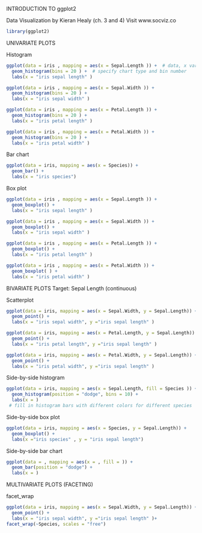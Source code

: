 INTRODUCTION TO ggplot2

Data Visualization by Kieran Healy (ch. 3 and 4)
Visit www.socviz.co

```{r}
library(ggplot2)
```

UNIVARIATE PLOTS

Histogram
```{r}
ggplot(data = iris , mapping = aes(x = Sepal.Length )) +  # data, x variable
  geom_histogram(bins = 20 ) +  # specify chart type and bin number
  labs(x = "iris sepal length" )

ggplot(data = iris , mapping = aes(x = Sepal.Width )) + 
  geom_histogram(bins = 20 ) +  
  labs(x = "iris sepal width" )

ggplot(data = iris , mapping = aes(x = Petal.Length )) +  
  geom_histogram(bins = 20 ) +  
  labs(x = "iris petal length" )

ggplot(data = iris , mapping = aes(x = Petal.Width )) +  
  geom_histogram(bins = 20 ) +  
  labs(x = "iris petal width" )
```

Bar chart
```{r}
ggplot(data = iris, mapping = aes(x = Species)) +
  geom_bar() +
  labs(x = "iris species")
```

Box plot
```{r}
ggplot(data = iris , mapping = aes(x = Sepal.Length )) + 
  geom_boxplot() +  
  labs(x = "iris sepal length" )

ggplot(data = iris , mapping = aes(x = Sepal.Width )) + 
  geom_boxplot() +  
  labs(x = "iris sepal width" )

ggplot(data = iris , mapping = aes(x = Petal.Length )) +  
  geom_boxplot() +  
  labs(x = "iris petal length" )

ggplot(data = iris , mapping = aes(x = Petal.Width )) +  
  geom_boxplot( ) +  
  labs(x = "iris petal width" )
```

BIVARIATE PLOTS
Target: Sepal Length (continuous)

Scatterplot
```{r}
ggplot(data = iris, mapping = aes(x = Sepal.Width, y = Sepal.Length)) +     # specify 2 variables
  geom_point() +
  labs(x = "iris sepal width", y ="iris sepal length" )

ggplot(data = iris, mapping = aes(x = Petal.Length, y = Sepal.Length)) +   
  geom_point() +
  labs(x = "iris petal length", y ="iris sepal length" )

ggplot(data = iris, mapping = aes(x = Petal.Width, y = Sepal.Length)) +    
  geom_point() +
  labs(x = "iris petal width", y ="iris sepal length" )
```

Side-by-side histogram
```{r}
ggplot(data = iris, mapping = aes(x = Sepal.Length, fill = Species )) +
  geom_histogram(position = "dodge", bins = 10) +
  labs(x = )
 # fill in histogram bars with different colors for different species
```

Side-by-side box plot   
```{r}
ggplot(data = iris, mapping = aes(x = Species, y = Sepal.Length)) +
  geom_boxplot() +
  labs(x ="iris species" , y = "iris sepal length")
```

Side-by-side bar chart
```{r}
ggplot(data = , mapping = aes(x = , fill = )) +
  geom_bar(position = "dodge") +
  labs(x = )
```


MULTIVARIATE PLOTS (FACETING)

facet_wrap
```{r}
ggplot(data = iris, mapping = aes(x = Sepal.Width, y = Sepal.Length)) +     # specify 2 variables
  geom_point() +
  labs(x = "iris sepal width", y ="iris sepal length" )+
facet_wrap(~Species, scales = "free")
```

